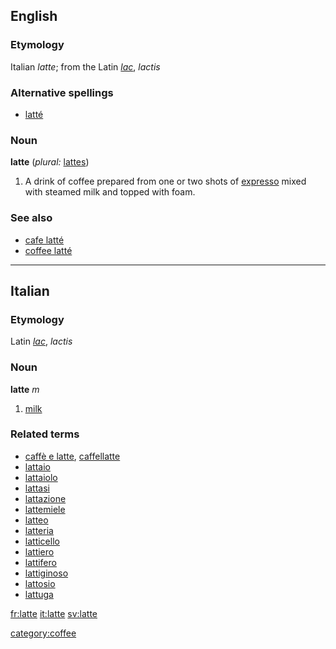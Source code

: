 ==English==

===Etymology===
Italian ''latte''; from the Latin ''[[lac]]'', ''lactis''

===Alternative spellings===
*[[latté]]

===Noun===
'''latte'''  (''plural:'' [[lattes]])
#A drink of coffee prepared from one or two shots of [[expresso]] mixed with steamed milk and topped with foam.  <!--Isn't it topped with whipped cream?-->

===See also===
*[[cafe latté]]
*[[coffee latté]]

----
==Italian==
===Etymology===
Latin ''[[lac]]'', ''lactis''
===Noun===
'''latte''' ''m''

#[[milk]]

===Related terms===
*[[caffè e latte]], [[caffellatte]]
*[[lattaio]]
*[[lattaiolo]]
*[[lattasi]]
*[[lattazione]]
*[[lattemiele]]
*[[latteo]]
*[[latteria]]
*[[latticello]]
*[[lattiero]]
*[[lattifero]]
*[[lattiginoso]]
*[[lattosio]]
*[[lattuga]]

[[fr:latte]]
[[it:latte]]
[[sv:latte]]

[[category:coffee]]